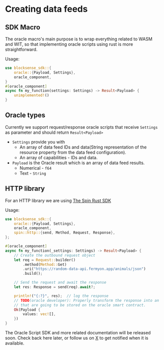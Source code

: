 # Creating data feeds

## SDK Macro

The oracle macro's main purpose is to wrap everything related to WASM and WIT, so that implementing
oracle scripts using rust is more straightforward.

Usage:

```rust
use blocksense_sdk::{
    oracle::{Payload, Settings},
    oracle_component,
}
#[oracle_component]
async fn my_function(settings: Settings) -> Result<Payload> {
    unimplemented!()
}
```

## Oracle types

Currently we support request/response oracle scripts that receive `Settings` as parameter and should return
`Result<Payload>`

- `Settings` provide you with
    - An array of data feed IDs and data(String representation of the resource property from the data feed configuration).
    - An array of capabilities - IDs and data.
- `Payload` is the Oracle result which is an array of data feed results.
    - Numerical - `f64`
    - Text - `String`

## HTTP library

For an HTTP library we are using [The Spin Rust SDK](https://github.com/fermyon/spin-rust-sdk/tree/main)

Usage:

```rust
use blocksense_sdk::{
    oracle::{Payload, Settings},
    oracle_component,
    spin::http::{send, Method, Request, Response},
};

#[oracle_component]
async fn my_function(_settings: Settings) -> Result<Payload> {
    // Create the outbound request object
    let req = Request::builder()
        .method(Method::Get)
        .uri("https://random-data-api.fermyon.app/animals/json")
        .build();

    // Send the request and await the response
    let res: Response = send(req).await?;

    println!("{:?}", res);  // log the response
    // TODO(oracle developer): Properly transform the response into an array of data feeds results
    // that are going to be stored on the oracle smart contract.
    Ok(Payload {
        values: vec![],
    })
}
```

The Oracle Script SDK and more related documentation will be released soon. Check back here later, or follow us on [X](https://x.com/blocksense_) to get notified when it is available.
